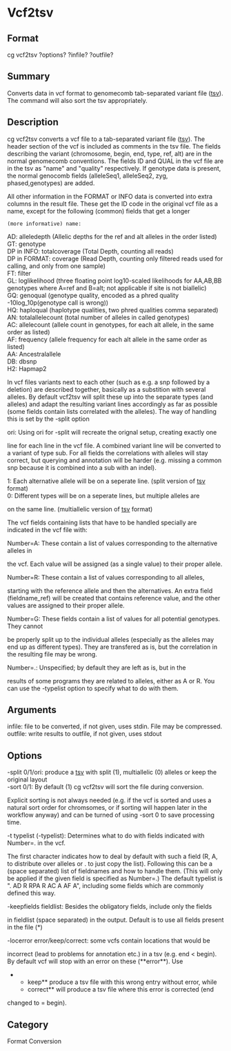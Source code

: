 = Vcf2tsv =

== Format ==
cg vcf2tsv ?options? ?infile? ?outfile?

== Summary ==
Converts data in vcf format to genomecomb tab-separated variant file ([[tsv]]).
The command will also sort the tsv appropriately.

== Description ==
cg vcf2tsv converts a vcf file to a tab-separated variant file ([[tsv]]).
The header section of the vcf is included as comments in the tsv file. The
fields describing the variant (chromosome, begin, end, type, ref, alt) are
in the normal genomecomb conventions. The fields ID and QUAL in the vcf
file are in the tsv as "name" and "quality" respectively. If genotype data
is present, the normal genocomb fields (alleleSeq1, alleleSeq2, zyg,
phased,genotypes) are added.

All other information in the FORMAT or INFO data is converted into extra
columns in the result file. These get the ID code in the original vcf file 
as a name, except for the following (common) fields that get a longer
 (more informative) name:
; AD: alleledepth (Allelic depths for the ref and alt alleles in the order listed)
; GT: genotype
; DP in INFO: totalcoverage (Total Depth, counting all reads)
; DP in FORMAT: coverage (Read Depth, counting only filtered reads used for calling, and only from one sample)
; FT: filter
; GL: loglikelihood (three floating point log10-scaled likelihoods for AA,AB,BB genotypes where A=ref and B=alt; not applicable if site is not biallelic)
; GQ: genoqual (genotype quality, encoded as a phred quality -10log_10p(genotype call is wrong))
; HQ: haploqual (haplotype qualities, two phred qualities comma separated)
; AN: totalallelecount (total number of alleles in called genotypes)
; AC: allelecount (allele count in genotypes, for each alt allele, in the same order as listed)
; AF: frequency (allele frequency for each alt allele in the same order as listed)
; AA: Ancestralallele
; DB: dbsnp
; H2: Hapmap2

In vcf files variants next to each other (such as e.g. a snp followed by a
deletion) are described together, basically as a substition with several
alleles. By default vcf2tsv will split these up into the separate types
(and alleles) and adapt the resulting variant lines accordingly as far as
possible (some fields contain lists correlated with the alleles).
The way of handling this is set by the -split option
;ori: Using ori for -split will recreate the orignal setup, creating exactly one
line for each line in the vcf file. A combined variant line will be converted to a
variant of type sub. For all fields the correlations with alleles will stay correct,
but querying and annotation will be harder (e.g. missing a common snp
because it is combined into a sub with an indel).
;1: Each alternative allele will be on a seperate line. (split version of [[tsv]] format)
;0: Different types will be on a seperate lines, but multiple alleles are
on the same line. (multiallelic version of [[tsv]] format)

The vcf fields containing lists that have to be handled specially are indicated in the
vcf file with:
; Number=A: These contain a list of values corresponding to the alternative alleles in
the vcf. Each value will be assigned (as a single value) to their proper allele.
; Number=R: These contain a list of values corresponding to all alleles,
starting with the reference allele and then the alternatives.
An extra field (fieldname_ref) will be created that contains reference value, and the
other values are assigned to their proper allele.
; Number=G: These fields contain a list of values for all potential genotypes. They cannot 
be properly split up to the individual alleles (especially as the alleles may end up
as different types). They are transfered as is, but the correlation in the resulting 
file may be wrong.
; Number=.: Unspecified; by default they are left as is, but in the
results of some programs they are related to alleles, either as A or R.
You can use the -typelist option to specify what to do with them.

== Arguments ==
; infile: file to be converted, if not given, uses stdin. File may be compressed.
; outfile: write results to outfile, if not given, uses stdout

== Options ==
; -split 0/1/ori: produce a [[tsv]] with split (1), multiallelic (0) alleles or keep the original layout
; -sort 0/1: By default (1) cg vcf2tsv will sort the file during conversion. 
Explicit sorting is not always needed (e.g. if the vcf is sorted and uses 
a natural sort order for chromsomes, or if sorting will happen later in
the workflow anyway) and can be turned of using -sort 0 to save
processing time.
; -t typelist (-typelist): Determines what to do with fields indicated with Number=. in the vcf.
The first character indicates how to deal by default with such a field (R,
A, to distribute over alleles or . to just copy the list). Following this
can be a (space separated) list of fieldnames and how to handle them.
(This will only be applied if the given field is specified as Number=.)
The default typelist is ". AD R RPA R AC A AF A", including some fields
which are commonly defined this way.
; -keepfields fieldlist: Besides the obligatory fields, include only the fields
in fieldlist (space separated) in the output. Default is to use all fields
present in the file (*)
; -locerror error/keep/correct: some vcfs contain locations that would be
incorrect (lead to problems for annotation etc.) in a tsv (e.g. end <
begin). By default vcf will stop with an error on these (**error**). Use
**keep** produce a tsv file with this wrong entry without error, while
**correct** will produce a tsv file where this error is corrected (end
changed to = begin).

== Category ==
Format Conversion
